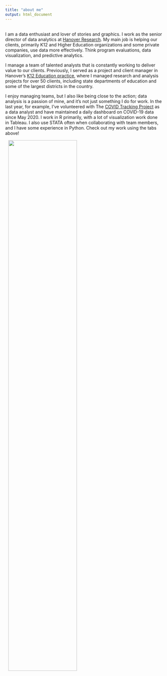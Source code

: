 ```yaml
---
title: "about me"
output: html_document
---
```


<br>
I am a data enthusiast and lover of stories and graphics. I work as the senior director of data analytics at [Hanover Research](https://www.hanoverresearch.com/). My main job is helping our clients, primarily K12 and Higher Education organizations and some private companies, use data more effectively. Think program evaluations, data visualization, and predictive analytics. 

I manage a team of talented analysts that is constantly working to deliver value to our clients. Previously, I served as a project and client manager in Hanover's [K12 Education practice](https://www.hanoverresearch.com/k-12-education/), where I managed research and analysis projects for over 50 clients, including state departments of education and some of the largest districts in the country.

I enjoy managing teams, but I also like being close to the action; data analysis is a passion of mine, and it's not just something I do for work. In the last year, for example, I've volunteered with The [COVID Tracking Project](https://covidtracking.com/) as a data analyst and have maintained a daily dashboard on COVID-19 data since May 2020. I work in R primarily, with a lot of visualization work done in Tableau. I also use STATA often when collaborating with team members, and I have some experience in Python. Check out my work using the tabs above!

<img style="float: center; padding-left: 10px; width:66%" src="traj.png"/>
<br>
<br>
<br>

